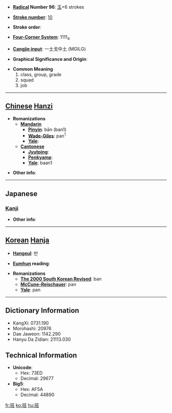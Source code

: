 * '''[[Wiktionary:Chinese radical index| Radical]] Number 96''': [[Wiktionary:Chinese radical index 玉|玉]]+6 strokes

* '''[[Wiktionary:Chinese total strokes index|Stroke number]]''': [[Wiktionary:Chinese total strokes index 10|10]]

* '''Stroke order''': 

* '''[[Wiktionary:Chinese four corner index|Four-Corner System]]''': 1111<sub>4</sub>

* '''[[Wiktionary:Chinese Cangjie index|Cangjie input]]''': 一土戈中土 (MGILG)

* '''Graphical Significance and Origin''': 

* '''Common Meaning'''
*#class, group, grade
*# squad
*# job


----

== [[Chinese]] [[Hanzi]] ==

* '''Romanizations'''
** '''[[Mandarin]]'''
*** '''[[Pinyin]]''': bān (ban1)
*** '''[[Wade-Giles]]''': pan<sup>1</sup>
*** '''[[Yale]]''': 
** '''[[Cantonese]]'''
*** '''[[Jyutping]]''':
*** '''[[Penkyamp]]''': 
*** '''[[Yale]]''': baan1

* '''Other info''': 

----

==Japanese==
===[[Kanji]]===
{{kanji|on readings=[[はん]] (han)
|kun readings=[[わける]] (wakeru)
}}

* '''Other info''':  

----

== [[Korean]] [[Hanja]] ==

* '''[[Hangeul]]''': 반

* '''[[Eumhun]] reading''': 

* '''Romanizations'''
** '''[[The 2000 South Korean Revised Romanization|The 2000 South Korean Revised]]''': ban
** '''[[McCune-Reischauer]]''': pan
** '''[[Yale]]''': pan

----

== Dictionary Information ==

* KangXi: 0731.190
* Morohashi: 20976
* Dae Jaweon: 1142.290
* Hanyu Da Zidian: 21113.030

== Technical Information ==

* '''Unicode''':
** Hex: 73ED
** Decimal: 29677
* '''Big5''':
** Hex: AF5A
** Decimal: 44890

[[fr:班]]
[[ko:班]]
[[hu:班]]